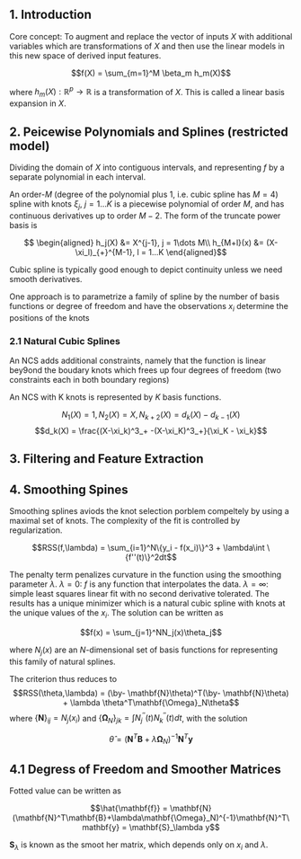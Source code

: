 ## 1. Introduction

Core concept: To augment and replace the vector of inputs $X$ with additional variables which are transformations of $X$ and then use the linear models in this new space of derived input features. 

$$f(X) = \sum_{m=1}^M \beta_m h_m(X)$$

where $h_m(X): \mathbb{R}^p\rightarrow \mathbb{R}$ is a transformation of $X$. This is called a linear basis expansion in $X$. 

## 2. Peicewise Polynomials and Splines (restricted model)

Dividing the domain of $X$ into contiguous intervals, and representing $f$ by a separate polynomial in each interval. 

An order-$M$ (degree of the polynomial plus 1, i.e. cubic spline has $M=4$) spline with knots $\xi_j$, $j = 1\dots K$ is a piecewise polynomial of order $M$, and has continuous derivatives up to order $M-2$. The form of the truncate power basis is 

$$
\begin{aligned}
h_j(X) &= X^{j-1}, j = 1\dots M\\
h_{M+l}(x) &= (X-\xi_l)_{+}^{M-1}, l = 1...K
\end{aligned}$$

Cubic spline is typically good enough to depict continuity unless we need smooth derivatives. 

One approach is to parametrize a family of spline by the number of basis functions or degree of freedom and have the observations $x_i$ determine the positions of the knots

### 2.1 Natural Cubic Splines

An NCS adds additional constraints, namely that the function is linear bey9ond the boudary knots which frees up four degrees of freedom (two constraints each in both boundary regions)

An NCS with K knots is represented by $K$ basis functions. 

$$N_1(X) = 1, N_2(X) = X, N_{k+2}(X)=d_k(X) - d_{k-1}(X)$$
$$d_k(X) = \frac{(X-\xi_k)^3_+ -(X-\xi_K)^3_+}{\xi_K - \xi_k}$$



## 3. Filtering and Feature Extraction

## 4. Smoothing Spines

Smoothing splines aviods the knot selection porblem compeltely by using a maximal set of knots. The complexity of the fit is controlled by regularization. 

$$RSS(f,\lambda) = \sum_{i=1}^N\{y_i - f(x_i)\}^3 + \lambda\int \{f''(t)\}^2dt$$

The penalty term penalizes curvature in the function using the smoothing parameter $\lambda$. $\lambda = 0$: $f$ is any function that interpolates the data. $\lambda = \infty$: simple least squares linear fit with no second derivative tolerated.  The results has a unique minimizer which is a natural cubic spline with knots at the unique values of the $x_i$. The solution can be written as 

$$f(x) = \sum_{j=1}^NN_j(x)\theta_j$$

where $N_j(x)$ are an $N$-dimensional set of basis functions for representing this family of natural splines. 

The criterion thus reduces to 
$$RSS(\theta,\lambda) = (\by- \mathbf{N}\theta)^T(\by- \mathbf{N}\theta) + \lambda \theta^T\mathbf{\Omega}_N\theta$$
where $\{\mathbf{N}\}_{ij} = N_j(x_i)$ and $\{\mathbf{\Omega}_N\}_{jk} = \int N^{''}_j(t)N^{''}_k(t)dt$, with the solution

$$\hat{\theta} = (\mathbf{N}^T\mathbf{B}+\lambda\mathbf{\Omega}_N)^{-1}\mathbf{N}^T\mathbf{y}$$

## 4.1 Degress of Freedom and Smoother Matrices

Fotted value can be written as

$$\hat{\mathbf{f}} = \mathbf{N}(\mathbf{N}^T\mathbf{B}+\lambda\mathbf{\Omega}_N)^{-1}\mathbf{N}^T\mathbf{y} = \mathbf{S}_\lambda y$$

$\mathbf{S}_\lambda$ is known as the smoot her matrix, which depends only on $x_i$ and $\lambda$.
